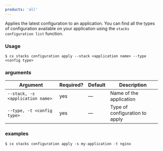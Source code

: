 ```yaml
---
products: 'all'
---
```


Applies the latest configuration to an application. You can find all the types of configuration available on your application using the `stacks configuration list` function.

### Usage

```shell
$ cx stacks configuration apply --stack <application name> --type <config type>
```

### arguments

| Argument | Required? | Default | Description |
|  ---  |  ---  |  ---  |  ---  |
| `--stack, -s <application name>` | yes | — | Name of the application |
| `--type, -t <config type>` | yes | — | Type of configuration to apply |

### examples

```shell
$ cx stacks configuration apply -s my-application -t nginx
```

